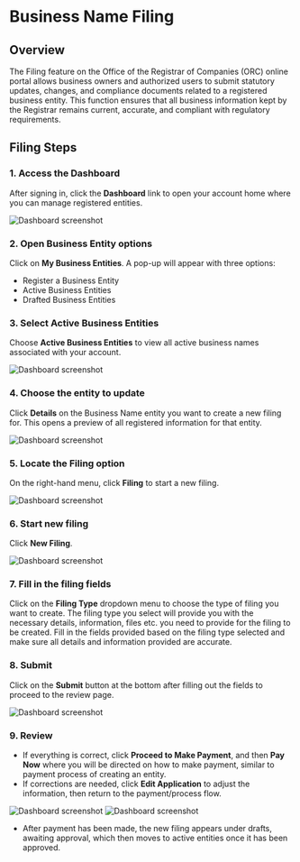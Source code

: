 # Business Name Filing

## Overview
The Filing feature on the Office of the Registrar of Companies (ORC) online portal allows business owners and authorized users to submit statutory updates, changes, and compliance documents related to a registered business entity. This function ensures that all business information kept by the Registrar remains current, accurate, and compliant with regulatory requirements.

## Filing Steps 
 
### 1. Access the Dashboard

After signing in, click the **Dashboard** link to open your account home where you can manage registered entities.

![Dashboard screenshot](/change1.png)

### 2. Open Business Entity options

Click on **My Business Entities**. A pop-up will appear with three options:

- Register a Business Entity
- Active Business Entities
- Drafted Business Entities

### 3. Select Active Business Entities

Choose **Active Business Entities** to view all active business names associated with your account.

![Dashboard screenshot](/change2.png)

### 4. Choose the entity to update

Click **Details** on the Business Name entity you want to create a new filing for. This opens a preview of all registered information for that entity.

![Dashboard screenshot](/bnfiling1.png) 

### 5. Locate the **Filing** option

On the right-hand menu, click **Filing** to start a new filing.

![Dashboard screenshot](/bnfiling2.png)

### 6. Start new filing

Click **New Filing**. 

![Dashboard screenshot](/bnfiling3.png)

### 7. Fill in the filing fields

Click on the **Filing Type** dropdown menu to choose the type of filing you want to create.
The filing type you select will provide you with the necessary details, information, files etc. you need to provide for the filing to be created.
Fill in the fields provided based on the filing type selected and make sure all details and information provided are accurate.

### 8. Submit

Click on the **Submit** button at the bottom after filling out the fields to proceed to the review page.

![Dashboard screenshot](/bnfiling4.png)

### 9. Review

- If everything is correct, click **Proceed to Make Payment**, and then **Pay Now** where you will be directed on how to make payment, similar to payment process of creating an entity.
- If corrections are needed, click **Edit Application** to adjust the information, then return to the payment/process flow.

![Dashboard screenshot](/bnfiling5.png)
![Dashboard screenshot](/bnfiling6.png)

- After payment has been made, the new filing appears under drafts, awaiting approval, which then moves to active entities once it has been approved.
